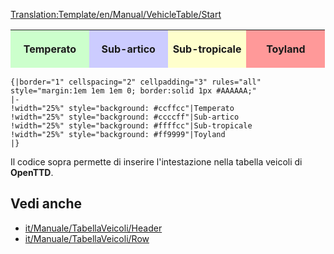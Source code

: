 <noinclude>[[Translation:Template/en/Manual/VehicleTable/Start]]
{|border="1" cellspacing="2" cellpadding="3" rules="all" style="margin:1em 1em 1em 0; border:solid 1px #AAAAAA;"
|-
!width="25%" style="background: #ccffcc"|Temperato
!width="25%" style="background: #ccccff"|Sub-artico
!width="25%" style="background: #ffffcc"|Sub-tropicale
!width="25%" style="background: #ff9999"|Toyland
|}

<pre>{|border="1" cellspacing="2" cellpadding="3" rules="all" style="margin:1em 1em 1em 0; border:solid 1px #AAAAAA;"
|-
!width="25%" style="background: #ccffcc"|Temperato
!width="25%" style="background: #ccccff"|Sub-artico
!width="25%" style="background: #ffffcc"|Sub-tropicale
!width="25%" style="background: #ff9999"|Toyland
|}</pre>

Il codice sopra permette di inserire l'intestazione nella tabella veicoli di '''OpenTTD'''. 
==Vedi anche==
*[[it/Manuale/TabellaVeicoli/Header]]
*[[it/Manuale/TabellaVeicoli/Row]]

</noinclude>